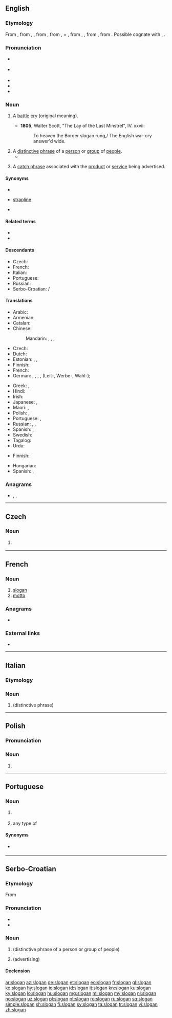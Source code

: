 {{also|Slogan}}
==English==
{{wikipedia}}

===Etymology===
From {{etyl|gd|en}} {{m|gd|sluagh-ghairm||battle cry}}, from {{etyl|sga|en}} {{m|gd|slúag}}, {{m|gd|slóg||army}}, from {{etyl|cel-pro|en}} {{m|cel-pro|*slowgos||troop, army}}, from {{etyl|ine-pro|en}} {{m|ine-pro|*slowgʰo-}}, {{m|ine-pro|*slowgo-||entourage}} + {{etyl|sga|en}} {{m|gd|gairm||a call, cry}}, from {{etyl|cel-pro|en}} {{m|cel-pro|*garman-}}, {{m|cel-pro|*garrman-||a call, shout}}, from {{etyl|ine-pro|en}} {{m|ine-pro|*ǵh₂r-smn-}}, from {{etyl|ine-pro|en}} {{m|ine-pro|*ǵh₂r-||to shout, call}}. Possible cognate with {{cog|la|garrio||chatter}}, {{cog|ang|cearu||sorrow, care}}.

===Pronunciation===
* {{a|GenAM}} {{IPA|/ˈsloʊɡən/|lang=en}}
* {{a|UK}} {{IPA|/ˈsləʊɡ(ə)n/|lang=en}}
* {{audio|en-us-slogan.ogg|Audio (US)|lang=en}}
* {{hyphenation|slo|gan|lang=en}}
* {{rhymes|əʊɡən|lang=en}}

===Noun===
{{en-noun}}

# {{lb|en|obsolete}} A [[battle]] [[cry]] (original meaning).
#* '''1805''', Walter Scott, "The Lay of the Last Minstrel", IV. xxvii:
#*: To heaven the Border slogan rung,/ The English war-cry answer'd wide.
# A [[distinctive]] [[phrase]] of a [[person]] or [[group]] of [[people]].
#* {{RQ:Wodehouse Offing|XVIII|[Bertie Wooster:] “Right-ho,” I said, not much liking the assignment, but liking less the idea of endeavouring to thwart this incandescent aunt in her current frame of mind. Safety first, is the Wooster '''slogan'''.}}
# {{lb|en|[[advertising]]}} A [[catch phrase]] associated with the [[product]] or [[service]] being advertised.

====Synonyms====
* {{l|en|advertising slogan}}
* {{qualifier|British}} [[strapline]]
* {{l|en|tagline}}

====Related terms====
* {{l|en|Slogan mark}}
* {{l|en|political slogan}}

====Descendants====
* Czech: {{l|cs|slogan}}
* French: {{l|fr|slogan}}
* Italian: {{l|it|slogan}}
* Portuguese: {{l|pt|slogan}}
* Russian: {{l|ru|слоган}}
* Serbo-Croatian: {{l|sh|slògān}}/{{l|sh|сло̀га̄н}}

====Translations====
{{trans-top|phrase associated with a product, used in advertising}}
* Arabic: {{t+|ar|شِعَار|m}}
* Armenian: {{t+|hy|կարգախոս|sc=Armn}}
* Catalan: {{t|ca|eslògan|m}}
* Chinese:
*: Mandarin: {{t|cmn|口號|sc=Hani}}, {{t+|cmn|口号|tr=kǒuhào|sc=Hani}}, {{t+|cmn|標語|sc=Hani}}, {{t+|cmn|标语|tr=biāoyǔ|sc=Hani}}
* Czech: {{t|cs|slogan|m}}
* Dutch: {{t+|nl|slagzin|m}}
* Estonian: {{t|et|tunnuslause}}, {{t|et|reklaamlause}}, {{t+|et|moto}} {{t|et|loosung}}
* Finnish: {{t+|fi|iskulause}}
* French: {{t+|fr|slogan|m}}
* German: {{t+|de|Devise|f}}, {{t+|de|Losung|f}}, {{t+|de|Motto|n}}, {{t+|de|Parole|f}}, (Leit-, Werbe-, Wahl-){{t+|de|Spruch|m}}; {{t|de|Schlachtruf|m}}
{{trans-mid}}
* Greek: {{t+|el|σύνθημα|n|sc=Grek}}, {{t+|el|σλόγκαν|n|sc=Grek}}
* Hindi: {{t+|hi|नारा|m|tr=nārā|sc=Deva}}
* Irish: {{t|ga|sluán|m}}
* Japanese: {{t|ja|スローガン|tr=surōgan}}, {{t+|ja|標語|tr=ひょうご, hyōgo}}
* Maori: {{t|mi|pepeha}}, {{t|mi|kīanga teremau}}
* Polish: {{t+|pl|hasło|n}}, {{t+|pl|slogan|m}}
* Portuguese: {{t+|pt|slogan|m}}, {{t+|pt|lema|m}}
* Russian: {{t+|ru|деви́з|m}} {{qualifier|motto}}, {{t+|ru|ло́зунг|m}}, {{t+|ru|сло́ган|m}}
* Spanish: {{t+|es|eslogan|m}}, {{t+|es|lema|m}}
* Swedish: {{t+|sv|slogan}}
* Tagalog: {{t|tl|pamansag}}
* Urdu: {{t|ur|نعرہ|m|tr=nārā|sc=ur-Arab}}
{{trans-bottom}}

{{checktrans-top}}
* Finnish: {{t|fi|slogani}}
{{trans-mid}}
* Hungarian: {{t+|hu|szlogen}}
* Spanish: {{t+|es|eslogan|m}}, {{t+|es|lema|m}}
{{trans-bottom}}

===Anagrams===
* {{l|en|anglos}}, {{l|en|logans}}, {{l|en|longas}}

----

==Czech==

===Noun===
{{cs-noun|g=m}}

# {{l|en|slogan}} {{gloss|advertising}}

----

==French==

===Noun===
{{fr-noun|m}}

# [[slogan#English|slogan]]
# [[motto]]

===Anagrams===
* {{l|fr|lagons}}

===External links===
* {{R:TLFi}}

----

==Italian==

===Etymology===
{{etyl|en|it}}

===Noun===
{{head|it|noun|g=m|invariable}}

# {{l|en|slogan}} (distinctive phrase)

----

==Polish==

===Pronunciation===
{{IPA|[ˈslɔɡan]|lang=pl}}

===Noun===
# {{l|en|slogan}}

----

==Portuguese==

===Noun===
{{pt-noun|m|s}}

# {{lb|pt|advertising}} {{l|en|slogan}} {{gloss|phrase associated with a product}}
# {{lb|pt|by extension}} any type of {{l|en|motto}}

====Synonyms====
* {{sense|motto}} {{l|pt|lema}}

----

==Serbo-Croatian==

===Etymology===
From {{etyl|en|sh}} {{m|en|slogan}}

===Pronunciation===
* {{IPA|/slǒɡaːn/|lang=sh}}
* {{hyphenation|slo|gan|lang=sh}}

===Noun===
{{sh-noun|g=m|head=slògān|r|слоган|сло̀га̄н}}

# {{l|en|slogan}} (distinctive phrase of a person or group of people)
# {{l|en|slogan}} (advertising)

====Declension====
{{sh-decl-noun
|slògān|slogani
|slogána|slogana
|sloganu|sloganima
|slogan|slogane
|slogane|slogani
|sloganu|sloganima
|sloganom|sloganima
}}

[[ar:slogan]]
[[az:slogan]]
[[de:slogan]]
[[et:slogan]]
[[eo:slogan]]
[[fr:slogan]]
[[gl:slogan]]
[[ko:slogan]]
[[hy:slogan]]
[[io:slogan]]
[[id:slogan]]
[[it:slogan]]
[[kn:slogan]]
[[ku:slogan]]
[[ky:slogan]]
[[lo:slogan]]
[[hu:slogan]]
[[mg:slogan]]
[[ml:slogan]]
[[my:slogan]]
[[nl:slogan]]
[[no:slogan]]
[[uz:slogan]]
[[pl:slogan]]
[[pt:slogan]]
[[ro:slogan]]
[[ru:slogan]]
[[sq:slogan]]
[[simple:slogan]]
[[sh:slogan]]
[[fi:slogan]]
[[sv:slogan]]
[[ta:slogan]]
[[tr:slogan]]
[[vi:slogan]]
[[zh:slogan]]